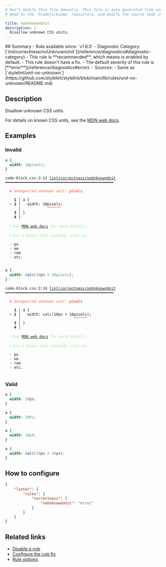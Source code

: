 ```yaml
---
# Don't modify this file manually. This file is auto generated from source, and you will lose your changes next time the website is built.
# Head to the `biomejs/biome` repository, and modify the source code in there.

title: noUnknownUnit
description: |
  Disallow unknown CSS units.
---
```


<Tabs>
<TabItem label="CSS" icon="seti:css">
## Summary
- Rule available since: `v1.8.0`
- Diagnostic Category: [`lint/correctness/noUnknownUnit`](/reference/diagnostics#diagnostic-category)
- This rule is **recommended**, which means is enabled by default.
- This rule doesn't have a fix.
- The default severity of this rule is [**error**](/reference/diagnostics#error).
- Sources: 
  - Same as [`stylelint/unit-no-unknown`](https://github.com/stylelint/stylelint/blob/main/lib/rules/unit-no-unknown/README.md)

## Description
Disallow unknown CSS units.

For details on known CSS units, see the [MDN web docs](https://developer.mozilla.org/en-US/docs/Learn/CSS/Building_blocks/Values_and_units#lengths).

## Examples

### Invalid

```css
a {
  width: 10pixels;
}
```

<pre class="language-text"><code class="language-text">code-block.css:2:12 <a href="https://biomejs.dev/linter/rules/no-unknown-unit">lint/correctness/noUnknownUnit</a> ━━━━━━━━━━━━━━━━━━━━━━━━━━━━━━━━━━━━━━━━━━━━━━━━━<br /><br />  <strong><span style="color: Tomato;">✖</span></strong> <span style="color: Tomato;">Unexpected unknown unit: </span><span style="color: Tomato;"><strong>pixels</strong></span><br />  <br />    <strong>1 │ </strong>a &#123;<br />  <strong><span style="color: Tomato;">&gt;</span></strong> <strong>2 │ </strong>  width: 10pixels;<br />   <strong>   │ </strong>           <strong><span style="color: Tomato;">^</span></strong><strong><span style="color: Tomato;">^</span></strong><strong><span style="color: Tomato;">^</span></strong><strong><span style="color: Tomato;">^</span></strong><strong><span style="color: Tomato;">^</span></strong><strong><span style="color: Tomato;">^</span></strong><br />    <strong>3 │ </strong>&#125;<br />    <strong>4 │ </strong><br />  <br />  <strong><span style="color: lightgreen;">ℹ</span></strong> <span style="color: lightgreen;">See </span><span style="color: lightgreen;"><a href="https://developer.mozilla.org/en-US/docs/Learn/CSS/Building_blocks/Values_and_units#lengths">MDN web docs</a></span><span style="color: lightgreen;"> for more details.</span><br />  <br />  <strong><span style="color: lightgreen;">ℹ</span></strong> <span style="color: lightgreen;">Use a known unit instead, such as:</span><br />  <br />  - px<br />  - em<br />  - rem<br />  - etc.<br />  <br /></code></pre>

```css
a {
  width: calc(10px + 10pixels);
}
```

<pre class="language-text"><code class="language-text">code-block.css:2:24 <a href="https://biomejs.dev/linter/rules/no-unknown-unit">lint/correctness/noUnknownUnit</a> ━━━━━━━━━━━━━━━━━━━━━━━━━━━━━━━━━━━━━━━━━━━━━━━━━<br /><br />  <strong><span style="color: Tomato;">✖</span></strong> <span style="color: Tomato;">Unexpected unknown unit: </span><span style="color: Tomato;"><strong>pixels</strong></span><br />  <br />    <strong>1 │ </strong>a &#123;<br />  <strong><span style="color: Tomato;">&gt;</span></strong> <strong>2 │ </strong>  width: calc(10px + 10pixels);<br />   <strong>   │ </strong>                       <strong><span style="color: Tomato;">^</span></strong><strong><span style="color: Tomato;">^</span></strong><strong><span style="color: Tomato;">^</span></strong><strong><span style="color: Tomato;">^</span></strong><strong><span style="color: Tomato;">^</span></strong><strong><span style="color: Tomato;">^</span></strong><br />    <strong>3 │ </strong>&#125;<br />    <strong>4 │ </strong><br />  <br />  <strong><span style="color: lightgreen;">ℹ</span></strong> <span style="color: lightgreen;">See </span><span style="color: lightgreen;"><a href="https://developer.mozilla.org/en-US/docs/Learn/CSS/Building_blocks/Values_and_units#lengths">MDN web docs</a></span><span style="color: lightgreen;"> for more details.</span><br />  <br />  <strong><span style="color: lightgreen;">ℹ</span></strong> <span style="color: lightgreen;">Use a known unit instead, such as:</span><br />  <br />  - px<br />  - em<br />  - rem<br />  - etc.<br />  <br /></code></pre>

### Valid

```css
a {
  width: 10px;
}
```

```css
a {
  width: 10Px;
}
```

```css
a {
  width: 10pX;
}
```

```css
a {
  width: calc(10px + 10px);
}
```

## How to configure
```json title="biome.json"
{
	"linter": {
		"rules": {
			"correctness": {
				"noUnknownUnit": "error"
			}
		}
	}
}

```
## Related links

- [Disable a rule](/linter/#disable-a-lint-rule)
- [Configure the rule fix](/linter#configure-the-rule-fix)
- [Rule options](/linter/#rule-options)

</TabItem>
</Tabs>

